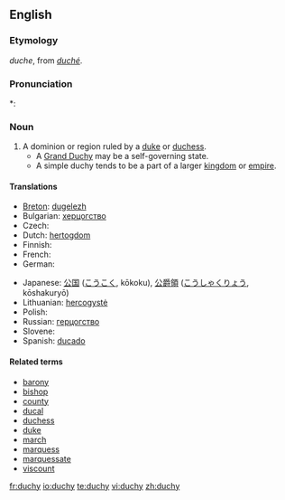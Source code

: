 ==English==

===Etymology===
{{etyl|enm}} ''duche'', from {{AF.}} ''[[duché]]''.

===Pronunciation===
*: {{rhymes|ʌtʃi}}

===Noun===
{{wikipedia}}
{{en-noun|duchies}}

# A dominion or region ruled by a [[duke]] or [[duchess]].
#* A [[Grand Duchy]] may be a self-governing state.
#* A simple duchy tends to be a part of a larger [[kingdom]] or [[empire]].

====Translations====
{{top}}
* [[Breton]]: [[dugelezh]] {{f}}
* Bulgarian: [[херцогство]] {{n}}
* Czech: {{t-|cs|vévodství|n}}
* Dutch: [[hertogdom]] {{n}}
* Finnish: {{t-|fi|herttuakunta}}
* French: {{t+|fr|duché|m}}
* German: {{t-|de|Herzogtum|n}}
{{mid}}
* Japanese: [[公国]] ([[こうこく]], kōkoku), [[公爵領]] ([[こうしゃくりょう]], kōshakuryō)
* Lithuanian: [[hercogystė]] {{f}}
* Polish: {{t-|pl|księstwo|n}}
* Russian: [[герцогство]]
* Slovene: {{t-|sl|vojvodina|f}}
* Spanish: [[ducado]] {{m}}
{{bottom}}

====Related terms====
* [[barony]]
* [[bishop]]
* [[county]]
* [[ducal]]
* [[duchess]]
* [[duke]]
* [[march]]
* [[marquess]]
* [[marquessate]]
* [[viscount]]

[[fr:duchy]]
[[io:duchy]]
[[te:duchy]]
[[vi:duchy]]
[[zh:duchy]]